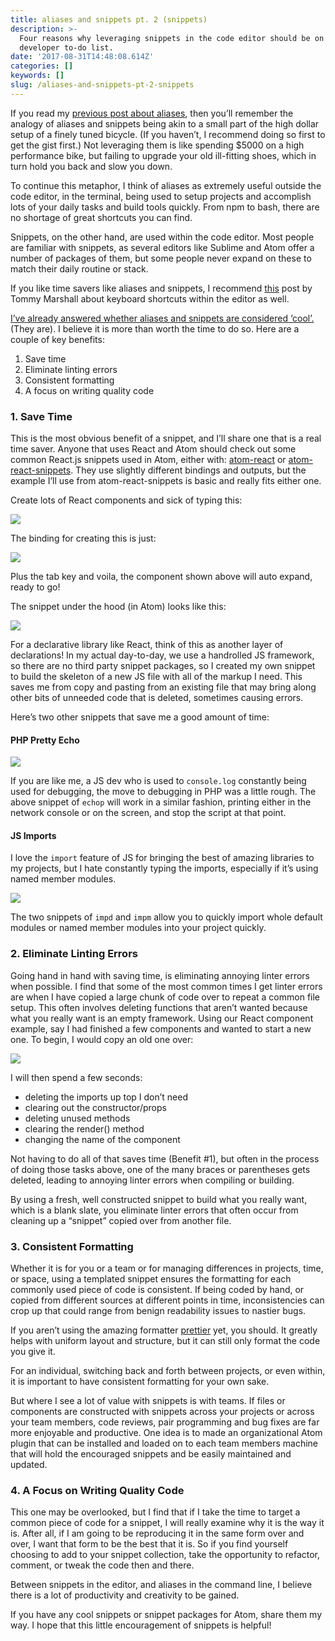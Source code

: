 ```yaml
---
title: aliases and snippets pt. 2 (snippets)
description: >-
  Four reasons why leveraging snippets in the code editor should be on your
  developer to-do list.
date: '2017-08-31T14:48:08.614Z'
categories: []
keywords: []
slug: /aliases-and-snippets-pt-2-snippets
---
```


If you read my [previous post about aliases](https://medium.com/@graysonhicks/aliases-and-snippets-pt-1-aliases-fffffc16ba75), then you’ll remember the analogy of aliases and snippets being akin to a small part of the high dollar setup of a finely tuned bicycle. (If you haven’t, I recommend doing so first to get the gist first.) Not leveraging them is like spending $5000 on a high performance bike, but failing to upgrade your old ill-fitting shoes, which in turn hold you back and slow you down.

To continue this metaphor, I think of aliases as extremely useful outside the code editor, in the terminal, being used to setup projects and accomplish lots of your daily tasks and build tools quickly. From npm to bash, there are no shortage of great shortcuts you can find.

Snippets, on the other hand, are used within the code editor. Most people are familiar with snippets, as several editors like Sublime and Atom offer a number of packages of them, but some people never expand on these to match their daily routine or stack.

If you like time savers like aliases and snippets, I recommend [this](https://www.viget.com/articles/my-overused-sublime-text-keyboard-shortcuts) post by Tommy Marshall about keyboard shortcuts within the editor as well.

[I’ve already answered whether aliases and snippets are considered ‘cool’.](https://medium.com/@graysonhicks/aliases-and-snippets-pt-1-aliases-fffffc16ba75/#aa5a) (They are). I believe it is more than worth the time to do so. Here are a couple of key benefits:

1.  Save time
2.  Eliminate linting errors
3.  Consistent formatting
4.  A focus on writing quality code

### 1\. Save Time

This is the most obvious benefit of a snippet, and I’ll share one that is a real time saver. Anyone that uses React and Atom should check out some common React.js snippets used in Atom, either with: [atom-react](https://github.com/orktes/atom-react) or [atom-react-snippets](https://github.com/webbushka/atom-react-snippets). They use slightly different bindings and outputs, but the example I’ll use from atom-react-snippets is basic and really fits either one.

Create lots of React components and sick of typing this:

![](img/1__QpMGdxcprmQe5FQ52lCDZQ.png)

The binding for creating this is just:

![](img/1__l1Hf__m__IrCxZpIXMV2sr6w.png)

Plus the tab key and voila, the component shown above will auto expand, ready to go!

The snippet under the hood (in Atom) looks like this:

![](img/1__Rg2__6a__dop4wCZZPBiQq5A.png)

For a declarative library like React, think of this as another layer of declarations! In my actual day-to-day, we use a handrolled JS framework, so there are no third party snippet packages, so I created my own snippet to build the skeleton of a new JS file with all of the markup I need. This saves me from copy and pasting from an existing file that may bring along other bits of unneeded code that is deleted, sometimes causing errors.

Here’s two other snippets that save me a good amount of time:

#### PHP Pretty Echo

![](img/1__e0p9OQk3CjK__7qvXiDBrUg.png)

If you are like me, a JS dev who is used to `console.log` constantly being used for debugging, the move to debugging in PHP was a little rough. The above snippet of `echop` will work in a similar fashion, printing either in the network console or on the screen, and stop the script at that point.

#### JS Imports

I love the `import` feature of JS for bringing the best of amazing libraries to my projects, but I hate constantly typing the imports, especially if it’s using named member modules.

![](img/1__M__ciRWXeQXYuY3uVCtI6KA.png)

The two snippets of `impd` and `impm` allow you to quickly import whole default modules or named member modules into your project quickly.

### 2\. Eliminate Linting Errors

Going hand in hand with saving time, is eliminating annoying linter errors when possible. I find that some of the most common times I get linter errors are when I have copied a large chunk of code over to repeat a common file setup. This often involves deleting functions that aren’t wanted because what you really want is an empty framework. Using our React component example, say I had finished a few components and wanted to start a new one. To begin, I would copy an old one over:

![](img/1__JKDvVxsq9T4Ot4Y__vJvJWw.png)

I will then spend a few seconds:

*   deleting the imports up top I don’t need
*   clearing out the constructor/props
*   deleting unused methods
*   clearing the render() method
*   changing the name of the component

Not having to do all of that saves time (Benefit #1), but often in the process of doing those tasks above, one of the many braces or parentheses gets deleted, leading to annoying linter errors when compiling or building.

By using a fresh, well constructed snippet to build what you really want, which is a blank slate, you eliminate linter errors that often occur from cleaning up a “snippet” copied over from another file.

### 3\. Consistent Formatting

Whether it is for you or a team or for managing differences in projects, time, or space, using a templated snippet ensures the formatting for each commonly used piece of code is consistent. If being coded by hand, or copied from different sources at different points in time, inconsistencies can crop up that could range from benign readability issues to nastier bugs.

If you aren’t using the amazing formatter [prettier](https://github.com/prettier/prettier) yet, you should. It greatly helps with uniform layout and structure, but it can still only format the code you give it.

For an individual, switching back and forth between projects, or even within, it is important to have consistent formatting for your own sake.

But where I see a lot of value with snippets is with teams. If files or components are constructed with snippets across your projects or across your team members, code reviews, pair programming and bug fixes are far more enjoyable and productive. One idea is to made an organizational Atom plugin that can be installed and loaded on to each team members machine that will hold the encouraged snippets and be easily maintained and updated.

### 4\. A Focus on Writing Quality Code

This one may be overlooked, but I find that if I take the time to target a common piece of code for a snippet, I will really examine why it is the way it is. After all, if I am going to be reproducing it in the same form over and over, I want that form to be the best that it is. So if you find yourself choosing to add to your snippet collection, take the opportunity to refactor, comment, or tweak the code then and there.

Between snippets in the editor, and aliases in the command line, I believe there is a lot of productivity and creativity to be gained.

If you have any cool snippets or snippet packages for Atom, share them my way. I hope that this little encouragement of snippets is helpful!